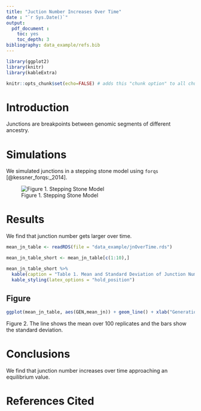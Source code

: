```yaml
---
title: "Juction Number Increases Over Time"
date : "`r Sys.Date()`"
output: 
  pdf_document : 
    toc: yes
    toc_depth: 3
bibliography: data_example/refs.bib
---
```


```r

library(ggplot2)
library(knitr)
library(kableExtra)

knitr::opts_chunk$set(echo=FALSE) # adds this "chunk option" to all chunks 

```

# Introduction 

Junctions are breakpoints between genomic segments of different ancestry. 

# Simulations 

We simulated junctions in a stepping stone model using `forqs` [@kessner_forqs:_2014]. 

![Figure 1. Stepping Stone Model](data_example/demes1.png)



\pagebreak


# Results 

We find that junction number gets larger over time. 

```r

mean_jn_table <- readRDS(file = "data_example/jnOverTime.rds")

mean_jn_table_short <- mean_jn_table[c(1:10),]

mean_jn_table_short %>%
  kable(caption = "Table 1. Mean and Standard Deviation of Junction Number across 100 Replicates.", col.names = c("Generations","Mean Junction Number","Junction Number SD")) %>%
  kable_styling(latex_options = "hold_position")

```

## Figure 

```r

ggplot(mean_jn_table, aes(GEN,mean_jn)) + geom_line() + xlab("Generations of Admixture") + ylab("Mean Junction Number") + geom_errorbar(aes(ymin=mean_jn-sd_jn, ymax=mean_jn+sd_jn), width=.2)

```
Figure 2. The line shows the mean over 100 replicates and the bars show the standard deviation.


# Conclusions 

We find that junction number increases over time approaching an equilibrium value. 

# References Cited